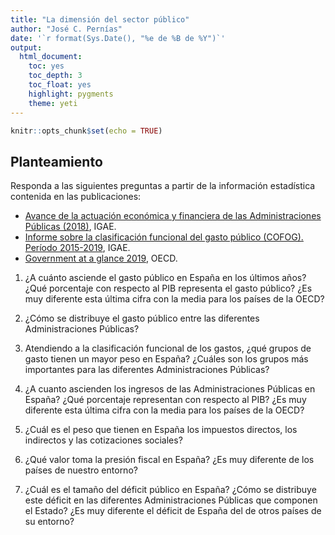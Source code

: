 ```yaml
---
title: "La dimensión del sector público"
author: "José C. Pernías"
date: '`r format(Sys.Date(), "%e de %B de %Y")`'
output: 
  html_document: 
    toc: yes
    toc_depth: 3
    toc_float: yes
    highlight: pygments
    theme: yeti
---
```


```r
knitr::opts_chunk$set(echo = TRUE)
```

## Planteamiento

Responda a las siguientes preguntas a partir de la información
estadística contenida en las publicaciones:

- [Avance de la actuación económica y financiera de las Administraciones Públicas (2018)](https://www.igae.pap.hacienda.gob.es/sitios/igae/es-ES/Contabilidad/ContabilidadNacional/Publicaciones/Paginas/iaavanceactuacioneconomica.aspx), IGAE.
- [Informe sobre la clasificación funcional del gasto público (COFOG). Período 2015-2019](https://www.igae.pap.hacienda.gob.es/sitios/igae/es-ES/Contabilidad/ContabilidadNacional/Publicaciones/Paginas/iacogof.aspx), IGAE.
- [Government at a glance 2019](https://www.oecd-ilibrary.org/governance/government-at-a-glance_22214399), OECD.


1. ¿A cuánto asciende el gasto público en España en los últimos años?
¿Qué porcentaje con respecto al PIB representa el gasto público?  ¿Es
muy diferente esta última cifra con la media para los países de la
OECD?

2. ¿Cómo se distribuye el gasto público entre las diferentes
Administraciones Públicas?

3. Atendiendo a la clasificación funcional de los gastos, ¿qué grupos
de gasto tienen un mayor peso en España? ¿Cuáles son los grupos más
importantes para las diferentes Administraciones Públicas?

4. ¿A cuanto ascienden los ingresos de las Administraciones Públicas
en España? ¿Qué porcentaje representan con respecto al PIB? ¿Es muy
diferente esta última cifra con la media para los países de la
OECD?

5. ¿Cuál es el peso que tienen en España los impuestos directos, los
indirectos y las cotizaciones sociales?

6. ¿Qué valor toma la presión fiscal en España? ¿Es muy diferente de
los países de nuestro entorno?

7. ¿Cuál es el tamaño del déficit público en España? ¿Cómo se
distribuye este déficit en las diferentes Administraciones Públicas
que componen el Estado? ¿Es muy diferente el déficit de España del
de otros países de su entorno?

